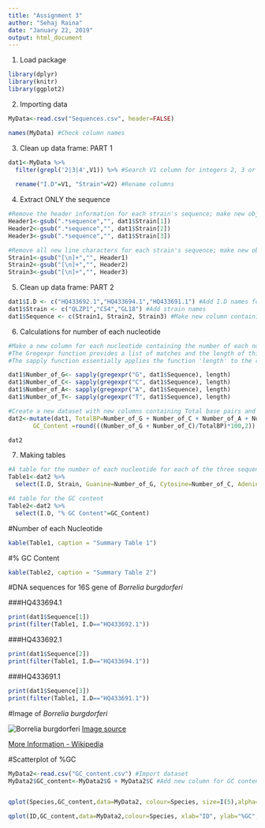 ```yaml
---
title: "Assignment 3"
author: "Sehaj Raina"
date: "January 22, 2019"
output: html_document
---
```



1. Load package
```r
library(dplyr)
library(knitr)
library(ggplot2)
```

2. Importing data
```r
MyData<-read.csv("Sequences.csv", header=FALSE) 

names(MyData) #Check column names
```


3. Clean up data frame: PART 1
```r
dat1<-MyData %>% 
  filter(grepl('2|3|4',V1)) %>% #Search V1 column for integers 2, 3 or 4 (share the rows containing the individual sequence for each strain) and filter only those specific rows
  
  rename("I.D"=V1, "Strain"=V2) #Rename columns 
```

4. Extract ONLY the sequence
```r
#Remove the header information for each strain's sequence; make new object for each
Header1<-gsub(".*sequence","", dat1$Strain[1]) 
Header2<-gsub(".*sequence","", dat1$Strain[2]) 
Header3<-gsub(".*sequence","", dat1$Strain[3]) 

#Remove all new line characters for each strain's sequence; make new object for each
Strain1<-gsub("[\n]+","", Header1) 
Strain2<-gsub("[\n]+","", Header2) 
Strain3<-gsub("[\n]+","", Header3) 
```

5. Clean up data frame: PART 2
```r
dat1$I.D <- c("HQ433692.1","HQ433694.1","HQ433691.1") #Add I.D names for each strain
dat1$Strain <- c("QLZP1","CS4","GL18") #Add strain names 
dat1$Sequence <- c(Strain1, Strain2, Strain3) #Make new column containing just the sequence for each strain
```


6. Calculations for number of each nucleotide 
```r
#Make a new column for each nucleotide containing the number of each nucleotide within the sequence for each strain
#The Gregexpr function provides a list of matches and the length of this list essentially tells us the number of occurrences of a specified character/pattern, specifically in our case; G, C, A and T 
#The sapply function essentially applies the function 'length' to the results of the gregexpr function which will gives us the number of occurrences of each nucleotide for each strain 

dat1$Number_of_G<- sapply(gregexpr("G", dat1$Sequence), length)
dat1$Number_of_C<- sapply(gregexpr("C", dat1$Sequence), length)
dat1$Number_of_A<- sapply(gregexpr("A", dat1$Sequence), length)
dat1$Number_of_T<- sapply(gregexpr("T", dat1$Sequence), length)

#Create a new dataset with new columns containing Total base pairs and GC % content 
dat2<-mutate(dat1, TotalBP=Number_of_G + Number_of_C + Number_of_A + Number_of_T, 
       GC_Content =round(((Number_of_G + Number_of_C)/TotalBP)*100,2)) #Round up

dat2
```

7. Making tables
```r
#A table for the number of each nucleotide for each of the three sequences
Table1<-dat2 %>%
  select(I.D, Strain, Guanine=Number_of_G, Cytosine=Number_of_C, Adenine=Number_of_A, Thymine=Number_of_T, Total=TotalBP)

#A table for the GC content
Table2<-dat2 %>%
  select(I.D, "% GC Content"=GC_Content)
```
#Number of each Nucleotide 
```r
kable(Table1, caption = "Summary Table 1")
```

#% GC Content 
```r
kable(Table2, caption = "Summary Table 2")
```

#DNA sequences for 16S gene of *Borrelia burgdorferi*
   
###HQ433694.1
```r
print(dat1$Sequence[1])
print(filter(Table1, I.D=="HQ433692.1"))
```

###HQ433692.1
```r
print(dat1$Sequence[2])
print(filter(Table1, I.D=="HQ433694.1"))
```

###HQ433691.1
```r
print(dat1$Sequence[3])
print(filter(Table1, I.D=="HQ433691.1"))
```

#Image of *Borrelia burgdorferi*

![*Borrelia burgdorferi*](image.jpg)
[Image source](https://mechpath.com/2015/12/01/borrelia-burgdorferi/)

[More Information - Wikipedia](https://en.wikipedia.org/wiki/Borrelia_burgdorferi)

#Scatterplot of %GC

```r
MyData2<-read.csv("GC_content.csv") #Import dataset
MyData2$GC_content<-MyData2$G + MyData2$C #Add new column for GC content %


qplot(Species,GC_content,data=MyData2, colour=Species, size=I(5),alpha=I(0.2), xlab="Species", ylab="%GC", main="%GC Content of Species from 1000 Specimens") + theme_classic() #Difficult to distinguish between points within each species

qplot(ID,GC_content,data=MyData2,colour=Species, xlab="ID", ylab="%GC", main="%GC Content of Species from 1000 Specimens")+ theme_classic() #Less overlap of points within species
```





